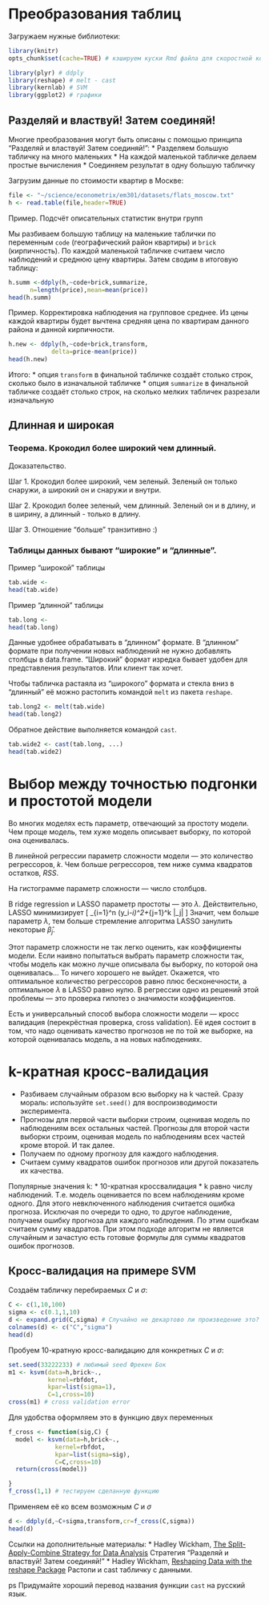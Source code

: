 # Преобразования таблиц

Загружаем нужные библиотеки:
```r
library(knitr)
opts_chunk$set(cache=TRUE) # кэшируем куски Rmd файла для скоростной компиляции после

library(plyr) # ddply
library(reshape) # melt - cast
library(kernlab) # SVM
library(ggplot2) # графики
```


## Разделяй и властвуй! Затем соединяй!

Многие преобразования могут быть описаны с помощью принципа 
"Разделяй и властвуй! Затем соединяй!":
  * Разделяем большую табличку на много маленьких
  * На каждой маленькой табличке делаем простые вычисления
  * Соединяем результат в одну большую табличку

Загрузим данные по стоимости квартир в Москве:
```r
file <- "~/science/econometrix/em301/datasets/flats_moscow.txt"
h <- read.table(file,header=TRUE)
```


Пример. Подсчёт описательных статистик внутри групп

Мы разбиваем большую таблицу на маленькие таблички по переменным `code` (географический район квартиры) и `brick` (кирпичность). По каждой маленькой табличке считаем число наблюдений и среднюю цену квартиры. Затем сводим в итоговую таблицу:
```r
h.summ <-ddply(h,~code+brick,summarize,
      n=length(price),mean=mean(price))
head(h.summ)
```

Пример. Корректировка наблюдения на групповое среднее. Из цены каждой квартиры будет вычтена средняя цена по квартирам данного района и данной кирпичности.
```r
h.new <- ddply(h,~code+brick,transform,
            delta=price-mean(price))
head(h.new)
```

Итого:
* опция `transform` в финальной табличке создаёт столько строк, сколько было в изначальной табличке
* опция `summarize` в финальной табличке создаёт столько строк, на сколько мелких табличек разрезали изначальную 


## Длинная и широкая

### Теорема. Крокодил более широкий чем длинный.

Доказательство. 

Шаг 1. Крокодил более широкий, чем зеленый. Зеленый он только снаружи, а широкий он и снаружи и внутри.

Шаг 2. Крокодил более зеленый, чем длинный. Зеленый он и в длину, и в ширину, а длинный - только в длину.

Шаг 3. Отношение "больше" транзитивно :)


### Таблицы данных бывают "широкие" и "длинные".

Пример "широкой" таблицы

```r
tab.wide <- 
head(tab.wide)
```


Пример "длинной" таблицы

```r
tab.long <- 
head(tab.long)
```


Данные удобнее обрабатывать в "длинном" формате. В "длинном" формате при получении новых наблюдений не нужно добавлять столбцы в data.frame. "Широкий" формат изредка бывает удобен для представления результатов. Или клиент так хочет.

Чтобы табличка растаяла из "широкого" формата и стекла вниз в "длинный" её можно растопить командой `melt` из пакета `reshape`.


```r
tab.long2 <- melt(tab.wide)
head(tab.long2)
```

Обратное действие выполняется командой `cast`.


```r
tab.wide2 <- cast(tab.long, ...)
head(tab.wide2)
```


# Выбор между точностью подгонки и простотой модели

Во многих моделях есть параметр, отвечающий за простоту модели.  Чем проще модель, тем хуже модель описывает выборку, по которой она оценивалась.

В линейной регрессии параметр сложности модели --- это количество регрессоров, $k$. Чем больше регрессоров, тем ниже сумма квадратов остатков, $RSS$.

На гистограмме параметр сложности --- число столбцов.

В ridge regression и LASSO параметр простоты --- это $\lambda$. Действительно, LASSO минимизирует
\[
\sum_{i=1}^n (y_i-\hat{y}_i)^2+\lambda \sum_{j=1}^k |\hat{\beta}_j|
\]
Значит, чем больше параметр $\lambda$, тем больше стремление алгоритма LASSO занулить некоторые $\hat{\beta}_j$.

Этот параметр сложности не так легко оценить, как коэффициенты модели. Если наивно попытаться выбрать параметр сложности так, чтобы модель как можно лучше описывала бы выборку, по которой она оценивалась... То ничего хорошего не выйдет. Окажется, что оптимальное количество регрессоров равно плюс бесконечности, а оптимальное $\lambda$ в LASSO равно нулю. В регрессии одно из решений этой проблемы --- это проверка гипотез о значимости коэффициентов.

Есть и универсальный способ выбора сложности модели --- кросс валидация (перекрёстная проверка, cross validation). Её идея состоит в том, что надо оценивать качество прогнозов не по той же выборке, на которой оценивалась модель, а на новых наблюдениях.

# k-кратная кросс-валидация

* Разбиваем случайным образом всю выборку на k частей. Сразу мораль: используйте `set.seed()` для воспроизводимости эксперимента.
* Прогнозы для первой части выборки строим, оценивая модель по наблюдениям всех остальных частей. Прогнозы для второй части выборки строим, оценивая модель по наблюдениям всех частей кроме второй. И так далее. 
* Получаем по одному прогнозу для каждого наблюдения. 
* Считаем сумму квадратов ошибок прогнозов или другой показатель их качества.

Популярные значения k:
* 10-кратная кроссвалидация
* k равно числу наблюдений. Т.е. модель оценивается по всем наблюдениям кроме одного. Для этого невключенного наблюдения считается ошибка прогноза. Исключая по очереди то одно, то другое наблюдение, получаем ошибку прогноза для каждого наблюдения. По этим ошибкам считаем сумму квадратов. При этом подходе алгоритм не является случайным и зачастую есть готовые формулы для суммы квадратов ошибок прогнозов.


## Кросс-валидация на примере SVM



Создаём табличку перебираемых $C$ и $\sigma$:
```r
C <- c(1,10,100)
sigma <- c(0.1,1,10)
d <- expand.grid(C,sigma) # Случайно не декартово ли произведение это? :)
colnames(d) <- c("C","sigma")
head(d)
```

Пробуем 10-кратную кросс-валидацию для конкретных $C$ и $\sigma$:
```r
set.seed(33222233) # любимый seed Фрекен Бок
m1 <- ksvm(data=h,brick~.,
           kernel=rbfdot,
           kpar=list(sigma=1),
           C=1,cross=10)
cross(m1) # cross validation error
```


Для удобства оформляем это в функцию двух переменных
```r
f_cross <- function(sig,C) {
  model <- ksvm(data=h,brick~.,
             kernel=rbfdot,
             kpar=list(sigma=sig),
             C=C,cross=10)
  return(cross(model))

}
f_cross(1,1) # тестируем сделанную функцию
```

Применяем её ко всем возможным $C$ и $\sigma$
```r
d <- ddply(d,~C+sigma,transform,cr=f_cross(C,sigma))
head(d)
```


Ссылки на дополнительные материалы:
* Hadley Wickham, [The Split-Apply-Combine Strategy for Data Analysis](http://www.jstatsoft.org/v40/i01/paper) Стратегия "Разделяй и властвуй! Затем соединяй!"
* Hadley Wickham, [Reshaping Data with the reshape Package](http://www.jstatsoft.org/v21/i12/paper) Растопи и cast табличку с данными.

ps Придумайте хороший перевод названия функции `cast` на русский язык.
